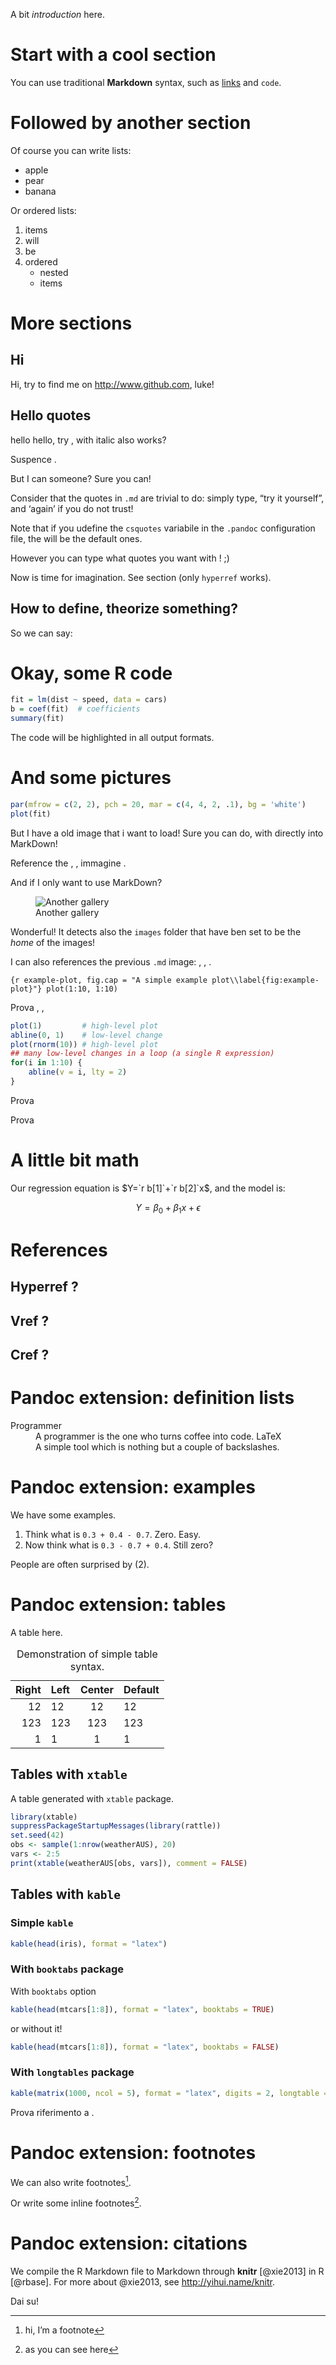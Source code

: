 A bit _introduction_ here.

# Start with a cool section

You can use traditional **Markdown** syntax, such as [links](http://yihui.name/knitr) and `code`.

# Followed by another section

Of course you can write lists:

- apple
- pear
- banana

Or ordered lists:

1. items
1. will
1. be
1. ordered
    - nested
    - items

# More sections

## Hi

Hi, try to find me on <http://www.github.com>, luke!

## Hello quotes

hello hello, try \doublequotes{to double quote me}, with italic also works?

Suspence \omissis{} *\doublequotes{yes you can!}*.

But I can \citquotes{cite} someone? Sure you can!

Consider that the quotes in `.md` are trivial to do: simply type, "try it yourself", and 'again' if you do not trust!

Note that if you udefine the `csquotes` variabile in the `.pandoc` configuration file, the \citquotes{citation quotes} will be the default ones.

However you can type what quotes you want with \LaTeX ! ;)

Now is time for imagination. See section \ref{sec:pictures} (only `hyperref` works).

## How to define, theorize something?

\begin{definizione}[The surprise]This is a surprise!\end{definizione}

So we can say:
\begin{teorema}[The end of the world]MarkDown, Knitr, \LaTeX, and Pandoc are the end of the world. A new world is coming!\end{teorema}

# Okay, some R code

```r
fit = lm(dist ~ speed, data = cars)
b = coef(fit)  # coefficients
summary(fit)
```

The code will be highlighted in all output formats.

# And some pictures
\label{sec:pictures}
```r
par(mfrow = c(2, 2), pch = 20, mar = c(4, 4, 2, .1), bg = 'white')
plot(fit)
```

But I have a old image that i want to load! Sure you can do, with \LaTeX directly into MarkDown!

\begin{figure}
\includegraphics{gallery}
\caption[A gallery]{\label{fig:gallery}A long caption for my gallery image.}
\end{figure}

Reference the \cref{fig:gallery}, \vref{fig:gallery}, immagine \ref{fig:gallery}.

And if I only want to use MarkDown?

![Another gallery\label{fig:lorem}](lorem)

Wonderful! It detects also the `images` folder that have ben set to be the _home_ of the images!

I can also references the previous `.md` image: \cref{fig:lorem}, \vref{fig:lorem}, \ref{fig:lorem}.


```{r example-plot, fig.cap = "A simple example plot\\label{fig:example-plot}"}
plot(1:10, 1:10)
```

Prova \cref{fig:example-plot}, \vref{fig:example-plot}, \ref{fig:example-plot}

```r
plot(1)         # high-level plot
abline(0, 1)    # low-level change
plot(rnorm(10)) # high-level plot
## many low-level changes in a loop (a single R expression)
for(i in 1:10) {
    abline(v = i, lty = 2)
}
```

Prova \ref{test-plot}

Prova \ref{fig:test-plot}

# A little bit math

Our regression equation is $Y=`r b[1]`+`r b[2]`x$, and the model is:

$$ Y = \beta_0 + \beta_1 x + \epsilon $$

# References

## Hyperref ?

## Vref ?

## Cref ?

# Pandoc extension: definition lists

Programmer
:   A programmer is the one who turns coffee into code.
LaTeX
:   A simple tool which is nothing but a couple of backslashes.

# Pandoc extension: examples

We have some examples.

(@) Think what is `0.3 + 0.4 - 0.7`. Zero. Easy.
(@weird) Now think what is `0.3 - 0.7 + 0.4`. Still zero?

People are often surprised by (@weird).

# Pandoc extension: tables

A table here.

Table:  Demonstration of simple table syntax.

  Right     Left     Center     Default
-------     ------ ----------   -------
     12     12        12            12
    123     123       123          123
      1     1          1             1

## Tables with `xtable`

A table generated with `xtable` package.

```r
library(xtable)
suppressPackageStartupMessages(library(rattle))
set.seed(42)
obs <- sample(1:nrow(weatherAUS), 20)
vars <- 2:5
print(xtable(weatherAUS[obs, vars]), comment = FALSE)
```

## Tables with `kable`

### Simple `kable`

```r
kable(head(iris), format = "latex")
```

### With `booktabs` package

With `booktabs` option \omissis{}

```r
kable(head(mtcars[1:8]), format = "latex", booktabs = TRUE)
```

\omissis{} or without it!

```r
kable(head(mtcars[1:8]), format = "latex", booktabs = FALSE)
```

### With `longtables` package

```r
kable(matrix(1000, ncol = 5), format = "latex", digits = 2, longtable = TRUE)
```

Prova riferimento a <longtablet>.

# Pandoc extension: footnotes

We can also write footnotes[^1].

[^1]: hi, I'm a footnote

Or write some inline footnotes^[as you can see here].

# Pandoc extension: citations

We compile the R Markdown file to Markdown through **knitr** [@xie2013] in R [@rbase]. For more about @xie2013, see <http://yihui.name/knitr>.

Dai su!

\phantomsection
\pdfbookmark{\refname}{\bibname}
\section*{\bibname}
